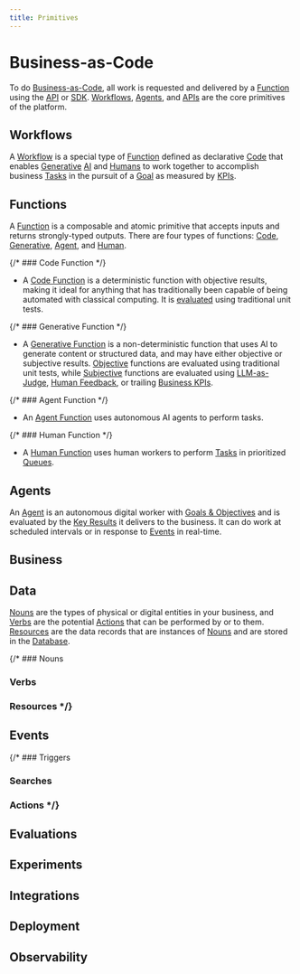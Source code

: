 ```yaml
---
title: Primitives
---
```


# Business-as-Code

To do [Business-as-Code](/docs/manifesto), all work is requested and delivered by a [Function](/docs/functions) using the [API](/docs/apis/functions.do) or [SDK](/docs/sdks/functions.do). [Workflows](/docs/workflows), [Agents](/docs/agents), and [APIs](/docs/apis) are the core primitives of the platform.

## Workflows

A [Workflow](/docs/workflows) is a special type of [Function](/docs/functions) defined as declarative [Code](/docs/functions/code) that enables [Generative](/docs/functions/generative) [AI](/docs/functions/ai) and [Humans](/docs/functions/humans) to work together to accomplish business [Tasks](/docs/business/tasks) in the pursuit of a [Goal](/docs/business/goals) as measured by [KPIs](/docs/business/kpis).


## Functions

A [Function](/docs/functions) is a composable and atomic primitive that accepts inputs and returns strongly-typed outputs.  There are four types of functions: [Code](/docs/functions/code), [Generative](/docs/functions/generative), [Agent](/docs/functions/agent), and [Human](/docs/functions/human). 

{/* ### Code Function */}

 - A [Code Function](/docs/functions/code) is a deterministic function with objective results, making it ideal for anything that has traditionally been capable of being automated with classical computing. It is [evaluated](/docs/evals) using traditional unit tests.

{/* ### Generative Function */}

 - A [Generative Function](/docs/functions/generative) is a non-deterministic function that uses AI to generate content or structured data, and may have either objective or subjective results.  [Objective](/docs/functions/generative#objective) functions are evaluated using traditional unit tests, while [Subjective](/docs/functions/generative#subjective) functions are evaluated using [LLM-as-Judge](/docs/experiments/evals#llm-as-judge), [Human Feedback](/docs/functions/human), or trailing [Business KPIs](/docs/business/kpis).
 
{/* ### Agent Function */}

 - An [Agent Function](/docs/functions/agent) uses autonomous AI agents to perform tasks.
 
{/* ### Human Function */}

 - A [Human Function](/docs/functions/human) uses human workers to perform [Tasks](/docs/business/tasks) in prioritized [Queues](/docs/business/queues).

## Agents

An [Agent](/docs/agents) is an autonomous digital worker with [Goals & Objectives](/docs/business/goals) and is evaluated by the [Key Results](/docs/business/kpis) it delivers to the business. It can do work at scheduled intervals or in response to [Events](/docs/events) in real-time.

## Business


## Data

[Nouns](/docs/data/nouns) are the types of physical or digital entities in your business, and [Verbs](/docs/data/verbs) are the potential [Actions](/docs/business/actions) that can be performed by or to them. [Resources](/docs/data/resources) are the data records that are instances of [Nouns](/docs/data/nouns) and are stored in the [Database](/docs/data/database).


{/* ### Nouns


### Verbs


### Resources */}


## Events


{/* ### Triggers


### Searches


### Actions */}


## Evaluations



## Experiments



## Integrations


## Deployment


## Observability


